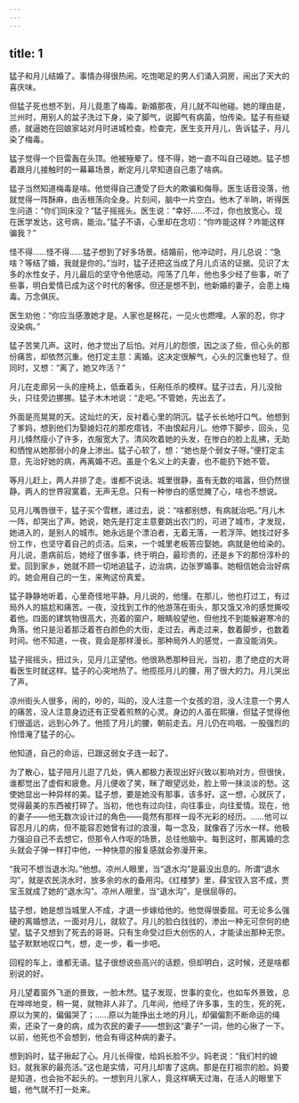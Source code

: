 ```yaml
---
---
---
```

title: 1
---



猛子和月儿结婚了。事情办得很热闹。吃饱喝足的男人们涌入洞房，闹出了天大的喜庆味。

但猛子死也想不到，月儿竟患了梅毒。新婚那夜，月儿就不叫他碰。她的理由是，兰州时，用别人的盆子洗过下身，染了脚气，说脚气有病菌，怕传染。猛子有些疑惑，就逼她在回娘家站对月时进城检查。检查完，医生支开月儿，告诉猛子，月儿染了梅毒。

猛子觉得一个巨雷轰在头顶。他被殛晕了。怪不得，她一直不叫自己碰她。猛子想着跟月儿接触时的一幕幕场景，断定月儿早知道自己患了啥病。

猛子当然知道梅毒是啥。他觉得自己遭受了巨大的欺骗和侮辱。医生话音没落，他就觉得一阵酥麻，由舌根荡向全身。片刻间，脑中一片空白。他木了半晌，听得医生问道：“你们同床没？”猛子摇摇头。医生说：“幸好……不过，你也放宽心。现在医学发达，这号病，能治。”猛子不语，心里却在念叨：“你咋能这样？咋能这样骗我？”

怪不得……怪不得……猛子想到了好多场景。结婚前，他冲动时，月儿总说：“急啥？等结了婚，我就是你的。”当时，猛子还把这当成了月儿贞洁的证据。见识了太多的水性女子，月儿最后的坚守令他感动。闯荡了几年，他也多少经了些事，听了些事，明白爱情已成为这个时代的奢侈。但还是想不到，他新婚的妻子，会患上梅毒。万念俱灰。

医生劝他：“你应当感激她才是。人家也是棉花，一见火也燃哩。人家的忍，你才没染病。”

猛子苦笑几声。这时，他才觉出了后怕。对月儿的怨恨，因之淡了些，但心头的那份痛苦，却依然沉重。他打定主意：离婚。这决定很解气，心头的沉重也轻了。但同时，又想：“离了，她又咋活？”

月儿在走廊另一头的座椅上，低垂着头，任剐任杀的模样。猛子过去，月儿没抬头，只往旁边挪挪。猛子木木地说：“走吧。”不管她，先出去了。

外面是亮晃晃的天。这灿烂的天，反衬着心里的阴沉。猛子长长地吁口气。他想到了爹妈，想到他们为娶媳妇花的那疙瘩钱，不由恨起月儿。他停下脚步，回头，见月儿倏然瘦小了许多，衣服宽大了。清风吹着她的头发，在惨白的脸上乱拂，无助和恓惶从她那弱小的身上渗出。猛子心软了，想：“她也是个弱女子呀。”便打定主意，先治好她的病，再离婚不迟。虽是个名义上的夫妻，也不能扔下她不管。

等月儿赶上，两人并排了走。谁都不说话。城里很静，虽有无数的喧嚣，但仍然很静。两人的世界寂寞着，无声无息。只有一种惨白的感觉腌了心，啥也不想说。

见月儿嘴唇很干，猛子买个雪糕，递过去，说：“啥都别想，有病就治吧。”月儿木一阵，却哭出了声。她说，她先是打定主意要跳出农门的，可进了城市，才发现，她进入的，是别人的城市。她永远是个漂泊者，无着无落，一若浮萍。她找过好多份工作，也坚守着自己的贞洁。后来，一个城里老板答应娶她。病就是他给染的。月儿说，患病前后，她经了很多事，终于明白，最珍贵的，还是乡下的那份淳朴的爱。回到家乡，她就不顾一切地追猛子，边治病，边张罗婚事。她相信她会治好病的。她会用自己的一生，来殉这份真爱。

猛子静静地听着，心里奇怪地平静。月儿说的，他懂。在那儿，他也打过工，有过局外人的尴尬和痛苦。一夜，没找到工作的他游荡在街头，那又饿又冷的感觉撕咬着他。四面的建筑物很高大，亮着的窗户，眼睛般望他，但他找不到能躲避寒冷的角落。他只是沿着那泛着苍白颜色的大街，走过去，再走过来，数着脚步，也数着时间。他不知道，一夜，竟会是那样漫长。那种局外人的感觉，一直没能消失。

猛子摇摇头，扭过头，见月儿正望他。他很熟悉那种目光，当初，患了绝症的大哥看医生时就这样。猛子的心突地热了。他揽揽月儿的腰，用了很大的力。月儿哭出了声。

凉州街头人很多，闹的，吵的，叫的，没人注意一个女孩的泪，没人注意一个男人的痛苦，没人注意身边还有正受着煎熬的心灵。身边的人虽在熙攘，但猛子觉得他们很遥远，远到心外了。他揽了月儿的腰，朝前走去。月儿仍在呜咽。一股强烈的怜惜淹了猛子的心。

他知道，自己的命运，已跟这弱女子连一起了。

为了散心，猛子陪月儿逛了几处，俩人都极力表现出好兴致以影响对方，但很快，谁都觉出了虚假和疲惫。月儿便收了笑，眯了眼望远处，脸上带一抹淡淡的愁。这使她显出一种异样的美。猛子想，要是她没有那事，该多好。这一想，心就灰了，觉得最美的东西被打碎了。当初，他也有过向往，向往事业，向往爱情。现在，他的妻子——他无数次设计过的角色——竟然有那样一段不光彩的经历。……他可以容忍月儿的病，但不能容忍她曾有过的浪漫，每一念及，就像吞了污水一样。他极力强迫自己不去想它，但那令人作呕的场景，总往他脑中。每到这时，那离婚的念头就会子弹一样打中他，一种快意的报复感就会弥漫开来。

“我可不想当退水沟。”他想。凉州人眼里，当“退水沟”是最没出息的。所谓“退水沟”，就是农民浇水时，放多余的水的备用沟。《红楼梦》里，薛宝钗入宫不成，贾宝玉就成了她的“退水沟”。凉州人眼里，当“退水沟”，是很屈辱的。

猛子想，她是想当城里人不成，才退一步嫁给他的。他觉得很委屈。可无论多么强硬的离婚想法，一面对月儿，就软了。月儿的脸白戗戗的，渗出一种无可奈何的绝望。猛子又想到了死去的哥哥。只有生命受过巨大创伤的人，才能读出那种无奈。猛子默默地叹口气，想，走一步，看一步吧。

回程的车上，谁都无语。猛子很想说些高兴的话题，但却明白，这时候，还是啥都别说的好。

月儿望着窗外飞逝的景致，一脸木然。猛子发现，世事的变化，也如车外景致，总在哗哗地变，稍一晃，就物非人非了。几年间，他经了许多事，生的生，死的死，原以为笑的，偏偏哭了；……原以为能挣出土地的月儿，却偏偏割不断命运的绳索，还染了一身的病，成为农民的妻子——想到这“妻子”一词，他的心揪了一下。以前，他死也不会想到，他会有得这种病的妻子。

想到妈时，猛子揪起了心。月儿长得俊，给妈长脸不少。妈老说：“我们村的媳妇，就我家的最亮活。”这也是实情，可月儿却害了这病。那是在打祖宗的脸。妈要是知道，也会抬不起头的。一想到月儿家人，竟这样瞒天过海，在活人的眼里下蛆，他气就不打一处来。
